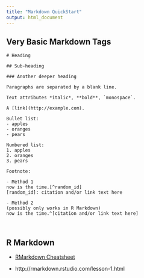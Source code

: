 ```yaml
---
title: "Markdown QuickStart"
output: html_document
---
```


## Very Basic Markdown Tags

```{}
# Heading

## Sub-heading

### Another deeper heading
 
Paragraphs are separated by a blank line.

Text attributes *italic*, **bold**, `monospace`.

A [link](http://example.com).

Bullet list:
- apples  
- oranges  
- pears  

Numbered list:
1. apples
2. oranges
3. pears

Footnote:

- Method 1
now is the time.[^random_id]
[random_id]: citation and/or link text here

- Method 2 
(possibly only works in R Markdown)
now is the time.^[citation and/or link text here]



```

## R Markdown

- [RMarkdown Cheatsheet](https://www.rstudio.com/wp-content/uploads/2016/03/rmarkdown-cheatsheet-2.0.pdf)

- http://rmarkdown.rstudio.com/lesson-1.html
